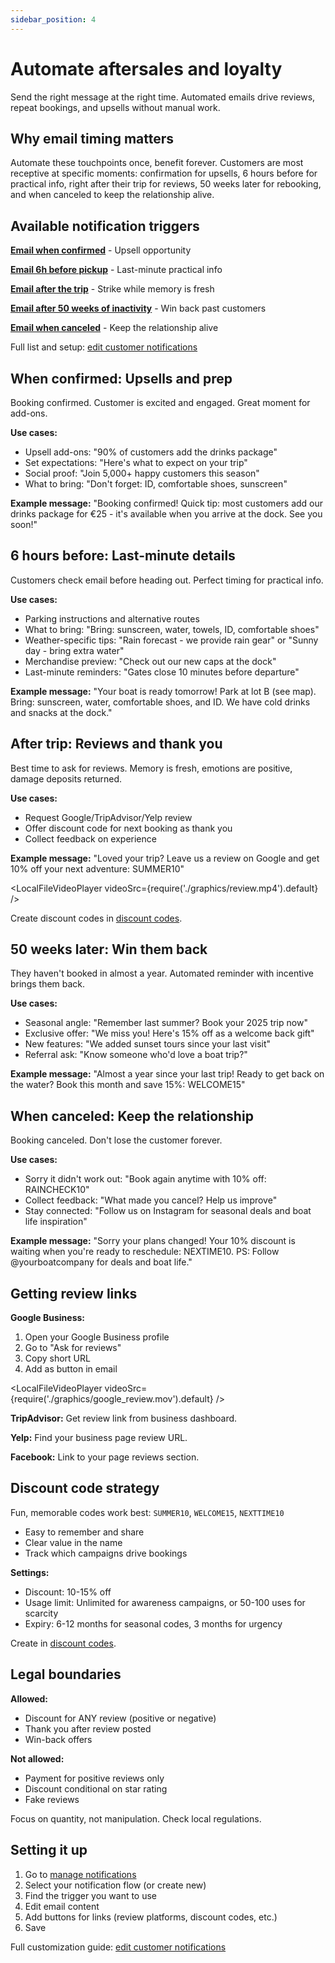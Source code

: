 ```yaml
---
sidebar_position: 4
---
```



# Automate aftersales and loyalty

Send the right message at the right time. Automated emails drive reviews, repeat bookings, and upsells without manual work.

## Why email timing matters

Automate these touchpoints once, benefit forever. Customers are most receptive at specific moments: confirmation for upsells, 6 hours before for practical info, right after their trip for reviews, 50 weeks later for rebooking, and when canceled to keep the relationship alive.

## Available notification triggers

**[Email when confirmed](#when-confirmed-upsells-and-prep)** - Upsell opportunity

**[Email 6h before pickup](#6-hours-before-last-minute-details)** - Last-minute practical info

**[Email after the trip](#after-trip-reviews-and-thank-you)** - Strike while memory is fresh

**[Email after 50 weeks of inactivity](#50-weeks-later-win-them-back)** - Win back past customers

**[Email when canceled](#when-canceled-keep-the-relationship)** - Keep the relationship alive

Full list and setup: [edit customer notifications](/guides/settings/rental-setups/edit-customer-notifications)

## When confirmed: Upsells and prep

Booking confirmed. Customer is excited and engaged. Great moment for add-ons.

**Use cases:**

- Upsell add-ons: "90% of customers add the drinks package"
- Set expectations: "Here's what to expect on your trip"
- Social proof: "Join 5,000+ happy customers this season"
- What to bring: "Don't forget: ID, comfortable shoes, sunscreen"

**Example message:**
"Booking confirmed! Quick tip: most customers add our drinks package for €25 - it's available when you arrive at the dock. See you soon!"

## 6 hours before: Last-minute details

Customers check email before heading out. Perfect timing for practical info.

**Use cases:**

- Parking instructions and alternative routes
- What to bring: "Bring: sunscreen, water, towels, ID, comfortable shoes"
- Weather-specific tips: "Rain forecast - we provide rain gear" or "Sunny day - bring extra water"
- Merchandise preview: "Check out our new caps at the dock"
- Last-minute reminders: "Gates close 10 minutes before departure"

**Example message:**
"Your boat is ready tomorrow! Park at lot B (see map). Bring: sunscreen, water, comfortable shoes, and ID. We have cold drinks and snacks at the dock."

## After trip: Reviews and thank you

Best time to ask for reviews. Memory is fresh, emotions are positive, damage deposits returned.

**Use cases:**

- Request Google/TripAdvisor/Yelp review
- Offer discount code for next booking as thank you
- Collect feedback on experience

**Example message:**
"Loved your trip? Leave us a review on Google and get 10% off your next adventure: SUMMER10"

<LocalFileVideoPlayer videoSrc={require('./graphics/review.mp4').default} />

Create discount codes in [discount codes](/guides/boost-revenue/create-discount-codes-to-boost-bookings).

## 50 weeks later: Win them back

They haven't booked in almost a year. Automated reminder with incentive brings them back.

**Use cases:**

- Seasonal angle: "Remember last summer? Book your 2025 trip now"
- Exclusive offer: "We miss you! Here's 15% off as a welcome back gift"
- New features: "We added sunset tours since your last visit"
- Referral ask: "Know someone who'd love a boat trip?"

**Example message:**
"Almost a year since your last trip! Ready to get back on the water? Book this month and save 15%: WELCOME15"

## When canceled: Keep the relationship

Booking canceled. Don't lose the customer forever.

**Use cases:**

- Sorry it didn't work out: "Book again anytime with 10% off: RAINCHECK10"
- Collect feedback: "What made you cancel? Help us improve"
- Stay connected: "Follow us on Instagram for seasonal deals and boat life inspiration"

**Example message:**
"Sorry your plans changed! Your 10% discount is waiting when you're ready to reschedule: NEXTIME10. PS: Follow @yourboatcompany for deals and boat life."

## Getting review links

**Google Business:**

1. Open your Google Business profile
2. Go to "Ask for reviews"
3. Copy short URL
4. Add as button in email

<LocalFileVideoPlayer
    videoSrc={require('./graphics/google_review.mov').default}
/>

**TripAdvisor:** Get review link from business dashboard.

**Yelp:** Find your business page review URL.

**Facebook:** Link to your page reviews section.

## Discount code strategy

Fun, memorable codes work best: `SUMMER10`, `WELCOME15`, `NEXTTIME10`

- Easy to remember and share
- Clear value in the name
- Track which campaigns drive bookings

**Settings:**

- Discount: 10-15% off
- Usage limit: Unlimited for awareness campaigns, or 50-100 uses for scarcity
- Expiry: 6-12 months for seasonal codes, 3 months for urgency

Create in [discount codes](/guides/boost-revenue/create-discount-codes-to-boost-bookings).

## Legal boundaries

**Allowed:**

- Discount for ANY review (positive or negative)
- Thank you after review posted
- Win-back offers

**Not allowed:**

- Payment for positive reviews only
- Discount conditional on star rating
- Fake reviews

Focus on quantity, not manipulation. Check local regulations.

## Setting it up

1. Go to [manage notifications](https://dashboard.letsbook.app/notifications)
2. Select your notification flow (or create new)
3. Find the trigger you want to use
4. Edit email content
5. Add buttons for links (review platforms, discount codes, etc.)
6. Save

Full customization guide: [edit customer notifications](/guides/settings/rental-setups/edit-customer-notifications)
